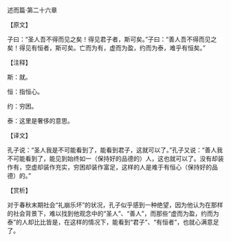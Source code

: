 

述而篇·第二十六章

【原文】

子曰：“圣人吾不得而见之矣！得见君子者，斯可矣。”子曰：“善人吾不得而见之矣！得见有恒者，斯可矣。亡而为有，虚而为盈，约而为泰，难乎有恒矣。”

【注释】

斯：就。

恒：指恒心。

约：穷困。

泰：这里是奢侈的意思。

【译文】

孔子说：“圣人我是不可能看到了，能看到君子，这就可以了。”孔子又说：“善人我不可能看到了，能见到始终如一（保持好的品德的）人，这也就可以了。没有却装作有，空虚却装作充实，穷困却装作富足，这样的人是难于有恒心（保持好的品德）的。”

【赏析】

对于春秋末期社会“礼崩乐坏”的状况，孔子似乎感到一种绝望，因为他认为在那样的社会背景下，难以找到他观念中的“圣人”、“善人”，而那些“虚而为盈，约而为泰”的人却比比皆是，在这样的情况下，能看到“君子”、“有恒者”，也就心满意足了。

